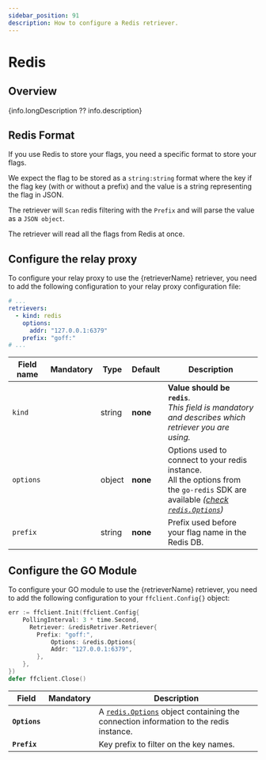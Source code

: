 ```yaml
---
sidebar_position: 91
description: How to configure a Redis retriever.
---
```


# Redis

## Overview
{info.longDescription ?? info.description}

## Redis Format
If you use Redis to store your flags, you need a specific format to store your flags.

We expect the flag to be stored as a `string:string` format where the key if the flag key (with or without a prefix) and the value is a string representing the flag in JSON.

The retriever will `Scan` redis filtering with the `Prefix` and will parse the value as a `JSON object`.

The retriever will read all the flags from Redis at once.

## Configure the relay proxy

To configure your relay proxy to use the {retrieverName} retriever, you need to add the following
configuration to your relay proxy configuration file:

```yaml title="goff-proxy.yaml"
# ...
retrievers:
  - kind: redis
    options:
      addr: "127.0.0.1:6379"
    prefix: "goff:"
# ...
```
| Field name |    Mandatory     | Type   | Default  | Description                                                                                                                                                                                                                           |
|------------|:----------------:|--------|----------|---------------------------------------------------------------------------------------------------------------------------------------------------------------------------------------------------------------------------------------|
| `kind`     |  <Mandatory />   | string | **none** | **Value should be `redis`**.<br/>_This field is mandatory and describes which retriever you are using._                                                                                                                               |
| `options`  |  <Mandatory />   | object | **none** | Options used to connect to your redis instance.<br/>All the options from the `go-redis` SDK are available _([check `redis.Options`](https://github.com/redis/go-redis/blob/683f4fa6a6b0615344353a10478548969b09f89c/options.go#L31))_ |
| `prefix`   | <NotMandatory /> | string | **none** | Prefix used before your flag name in the Redis DB.                                                                                                                                                                                    |


## Configure the GO Module
To configure your GO module to use the {retrieverName} retriever, you need to add the following
configuration to your `ffclient.Config{}` object:

```go title="example.go"
err := ffclient.Init(ffclient.Config{
    PollingInterval: 3 * time.Second,
	  Retriever: &redisRetriver.Retriever{
        Prefix: "goff:",
		    Options: &redis.Options{
            Addr: "127.0.0.1:6379",
        },
    },
})
defer ffclient.Close()
```


| Field         |    Mandatory     | Description                                                                                                                                      |
|---------------|:----------------:|--------------------------------------------------------------------------------------------------------------------------------------------------|
| **`Options`** |  <Mandatory />   | A [`redis.Options`](https://pkg.go.dev/github.com/redis/go-redis/v9#Options) object containing the connection information to the redis instance. |
| **`Prefix`**  | <NotMandatory /> | Key prefix to filter on the key names.                                                                                                           |
